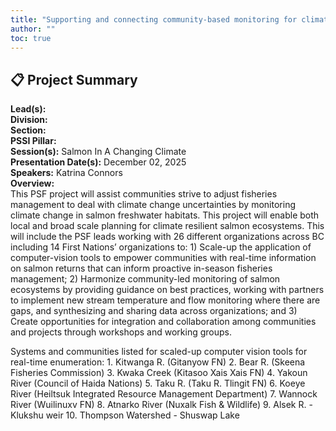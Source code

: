 ```yaml
---
title: "Supporting and connecting community-based monitoring for climate-resilient salmon ecosystems"
author: ""
toc: true
---
```


## 📋 Project Summary

**Lead(s):**   
**Division:**   
**Section:**   
**PSSI Pillar:**   
**Session(s):** Salmon In A Changing Climate  
**Presentation Date(s):** December 02, 2025  
**Speakers:** Katrina Connors  
**Overview:**  
This PSF project will assist communities strive to adjust fisheries management to deal with climate change uncertainties by monitoring climate change in salmon freshwater habitats. This project will enable both local and broad scale planning for climate resilient salmon ecosystems. This will include the PSF leads working with 26 different organizations across BC including 14 First Nations' organizations to: 1) Scale-up the application of computer-vision tools to empower communities with real-time information on salmon returns that can inform proactive in-season fisheries management; 2) Harmonize community-led monitoring of salmon ecosystems by providing guidance on best practices, working with partners to implement new stream temperature and flow monitoring where there are gaps, and synthesizing and sharing data across organizations; and 3) Create opportunities for integration and collaboration among communities and projects through workshops and working groups.

Systems and communities listed for scaled-up computer vision tools for real-time enumeration: 
1. Kitwanga R. (Gitanyow FN)
2. Bear R. (Skeena Fisheries Commission)
3. Kwaka Creek (Kitasoo Xais Xais FN)
4. Yakoun River (Council of Haida Nations)
5. Taku R. (Taku R. Tlingit FN)
6. Koeye River (Heiltsuk Integrated Resource Management Department)
7. Wannock River (Wuilinuxv FN)
8. Atnarko River (Nuxalk Fish & Wildlife)
9. Alsek R. - Klukshu weir
10. Thompson Watershed - Shuswap Lake   


